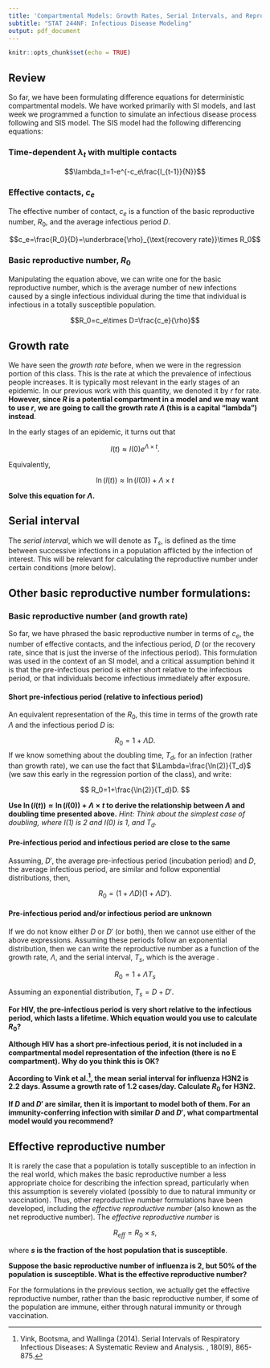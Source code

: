 ---
title: 'Compartmental Models: Growth Rates, Serial Intervals, and Reproductive Numbers'
subtitle: "STAT 244NF: Infectious Disease Modeling"
output: pdf_document
---

```{r setup, include=FALSE}
knitr::opts_chunk$set(echo = TRUE)
```

## Review

So far, we have been formulating difference equations for deterministic compartmental models. We have worked primarily with SI models, and last week we programmed a function to simulate an infectious disease process following and SIS model. The SIS model had the following differencing equations:

\begin{align*}
S_{t+1}&=S_t-\lambda_tS_{t-1}+\rho I_{t-1}\\
S_{t+1}&=I_t+\lambda_tS_{t-1}-\rho I_{t-1}
\end{align*}

### Time-dependent $\lambda_t$ with multiple contacts

$$\lambda_t=1-e^{-c_e\frac{I_{t-1}}{N}}$$

### Effective contacts, $c_e$

The effective number of contact, $c_e$ is a function of the basic reproductive number, $R_0$, and the average infectious period $D$. 

$$c_e=\frac{R_0}{D}=\underbrace{\rho}_{\text{recovery rate}}\times R_0$$


### Basic reproductive number, $R_0$

Manipulating the equation above, we can write one for the basic reproductive number, which is the average number of new infections caused by a single infectious individual during the time that individual is infectious in a totally susceptible population.

$$R_0=c_e\times D=\frac{c_e}{\rho}$$

## Growth rate

We have seen the *growth rate* before, when we were in the regression portion of this class. This is the rate at which the prevalence of infectious people increases. It is typically most relevant in the early stages of an epidemic. In our previous work with this quantity, we denoted it by $r$ for rate. **However, since $R$ is a potential compartment in a model and we may want to use $r$, we are going to call the growth rate $\Lambda$ (this is a capital "lambda") instead**.

In the early stages of an epidemic, it turns out that 

$$I(t)\approx I(0)e^{\Lambda \times t}.$$

Equivalently,

$$
\ln(I(t))\approx\ln(I(0))+\Lambda \times t
$$

**Solve this equation for $\Lambda$.**

\vspace{2cm}

## Serial interval

The *serial interval*, which we will denote as $T_s$, is defined as the time between successive infections in a population afflicted by the infection of interest. This will be relevant for calculating the reproductive number under certain conditions (more below).

## Other basic reproductive number formulations:

### Basic reproductive number (and growth rate)

So far, we have phrased the basic reproductive number in terms of $c_e$, the number of effective contacts, and the infectious period, $D$ (or the recovery rate, since that is just the inverse of the infectious period). This formulation was used in the context of an SI model, and a critical assumption behind it is that the pre-infectious period is either short relative to the infectious period, or that individuals become infectious immediately after exposure.

#### Short pre-infectious period (relative to infectious period)

An equivalent representation of the $R_0$, this time in terms of the growth rate $\Lambda$ and the infectious period $D$ is:

$$R_0=1+\Lambda D.$$
If we know something about the doubling time, $T_d$, for an infection (rather than growth rate), we can use the fact that $\Lambda=\frac{\ln(2)}{T_d}$ (we saw this early in the regression portion of the class), and write:

$$
R_0=1+\frac{\ln(2)}{T_d}D.
$$

**Use $\ln(I(t))\approx\ln(I(0))+\Lambda \times t$ to derive the relationship between $\Lambda$ and doubling time presented above.** *Hint: Think about the simplest case of doubling, where I(1) is 2 and I(0) is 1, and $T_d$.*

\vspace{3cm}


#### Pre-infectious period and infectious period are close to the same 

Assuming, $D'$, the average pre-infectious period (incubation period) and $D$, the average infectious period, are similar and follow exponential distributions, then, 

$$
R_0=(1+\Lambda D)(1+\Lambda D').
$$

#### Pre-infectious period and/or infectious period are unknown

If we do not know either $D$ or $D'$ (or both), then we cannot use either of the above expressions. Assuming these periods follow an exponential distribution, then we can write the reproductive number as a function of the growth rate, $\Lambda$, and the serial interval, $T_s$, which is the average . 

$$R_0=1+\Lambda T_s$$

Assuming an exponential distribution, $T_s=D+D'$.


**For HIV, the pre-infectious period is very short relative to the infectious period, which lasts a lifetime. Which equation would you use to calculate $R_0$?**

\vspace{2cm}

**Although HIV has a short pre-infectious period, it is not included in a compartmental model representation of the infection (there is no E compartment). Why do you think this is OK?**

\vspace{2cm}

**According to Vink et al.^[Vink, Bootsma, and Wallinga (2014). Serial Intervals of Respiratory Infectious Diseases: A Systematic Review and Analysis. \emph{American Journal of Epidemiology}, 180(9), 865-875.], the mean serial interval for influenza H3N2 is 2.2 days. Assume a growth rate of 1.2 cases/day. Calculate $R_0$ for H3N2.**

\vspace{2cm}

**If $D$ and $D'$ are similar, then it is important to model both of them. For an immunity-conferring infection with similar $D$ and $D'$, what compartmental model would you recommend?**

\vspace{2cm}


## Effective reproductive number

It is rarely the case that a population is totally susceptible to an infection in the real world, which makes the basic reproductive number a less appropriate choice for describing the infection spread, particularly when this assumption is severely violated (possibly to due to natural immunity or vaccination). Thus, other reproductive number formulations have been developed, including the *effective reproductive number* (also known as the net reproductive number). The *effective reproductive number* is 

$$
R_{eff}=R_0\times s,
$$

where **$s$ is the fraction of the host population that is susceptible**. 

**Suppose the basic reproductive number of influenza is 2, but 50% of the population is susceptible. What is the effective reproductive number?**

\vspace{2cm}

For the formulations in the previous section, we actually get the effective reproductive number, rather than the basic reproductive number, if some of the population are immune, either through natural immunity or through vaccination.